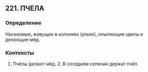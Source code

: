 ## 221. ПЧЕЛА
### Определение
Насекомые, живущие в колониях (ульях), опыляющие цветы и делающие мёд.

### Контексты
1. Пчёлы делают мёд. 2. В соседнем селении держат пчёл.

